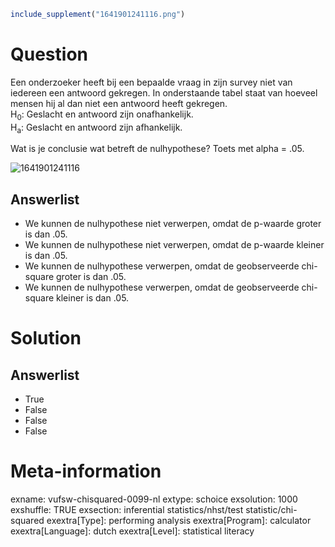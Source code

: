 ```{r, echo = FALSE, results = "hide"}
include_supplement("1641901241116.png")
```

Question
========
Een onderzoeker heeft bij een bepaalde vraag in zijn survey niet van
iedereen een antwoord gekregen. In onderstaande tabel staat van hoeveel
mensen hij al dan niet een antwoord heeft gekregen.  
H<sub>0</sub>: Geslacht en antwoord zijn onafhankelijk.  
H<sub>a</sub>: Geslacht en antwoord zijn afhankelijk.  
  
Wat is je conclusie wat betreft de nulhypothese? Toets met alpha =
.05.  
  
<img src="1641901241116.png" class="fr-fic fr-dii tvcss_2"
alt="1641901241116" />

Answerlist
----------
* We kunnen de nulhypothese niet verwerpen, omdat de p-waarde groter is
  dan .05.
* We kunnen de nulhypothese niet verwerpen, omdat de p-waarde kleiner is
  dan .05.
* We kunnen de nulhypothese verwerpen, omdat de geobserveerde chi-square
  groter is dan .05.
* We kunnen de nulhypothese verwerpen, omdat de geobserveerde chi-square
  kleiner is dan .05.

Solution
========










Answerlist
----------
* True
* False
* False
* False

Meta-information
================
exname: vufsw-chisquared-0099-nl
extype: schoice
exsolution: 1000
exshuffle: TRUE
exsection: inferential statistics/nhst/test statistic/chi-squared
exextra[Type]: performing analysis
exextra[Program]: calculator
exextra[Language]: dutch
exextra[Level]: statistical literacy

